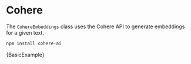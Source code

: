 # Cohere

The `CohereEmbeddings` class uses the Cohere API to generate embeddings for a given text.

```bash npm2yarn
npm install cohere-ai
```


<CodeBlock language="typescript">{BasicExample}</CodeBlock>